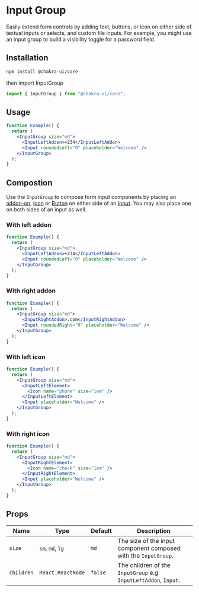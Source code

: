 
<Head key="input-group">
  <title key="tti">Input Group Component</title>
</Head>

# Input Group
Easily extend form controls by adding text, buttons, or icon on either side of
textual inputs or selects, and custom file inputs. For example, you might use an
input group to build a visibility toggle for a password field.

## Installation

```bash
npm install @chakra-ui/core
```

then import InputGroup

```js
import { InputGroup } from "@chakra-ui/core";
```

## Usage

```jsx
function Example() {
  return (
    <InputGroup size="md">
      <InputLeftAddon>+234</InputLeftAddon>
      <Input roundedLeft="0" placeholder="Welcome" />
    </InputGroup>
  );
}
```

## Compostion

Use the `InputGroup` to compose form input components by placing an
[addon-on](/inputaddon), [Icon](/icon) or [Button](/button) on either side of an
[Input](/input). You may also place one on both sides of an input as well.

### With left addon

```jsx
function Example() {
  return (
    <InputGroup size="md">
      <InputLeftAddon>+234</InputLeftAddon>
      <Input roundedLeft="0" placeholder="Welcome" />
    </InputGroup>
  );
}
```

### With right addon

```jsx
function Example() {
  return (
    <InputGroup size="md">
      <InputRightAddon>.com</InputRightAddon>
      <Input roundedRight="0" placeholder="Welcome" />
    </InputGroup>
  );
}
```

### With left icon

```jsx
function Example() {
  return (
    <InputGroup size="md">
      <InputLeftElement>
        <Icon name="phone" size="1em" />
      </InputLeftElement>
      <Input placeholder="Welcome" />
    </InputGroup>
  );
}
```

### With right icon

```jsx
function Example() {
  return (
    <InputGroup size="md">
      <InputRightElement>
        <Icon name="check" size="1em" />
      </InputRightElement>
      <Input placeholder="Welcome" />
    </InputGroup>
  );
}
```

## Props

| Name       | Type              | Default | Description                                                     |
| ---------- | ----------------- | ------- | --------------------------------------------------------------- |
| `size`     | `sm`, `md`, `lg`  | `md`    | The size of the input component composed with the `InputGroup`. |
| `children` | `React.ReactNode` | `false` | The children of the `InputGroup` e.g `InputLeftAddon`, `Input`. |
